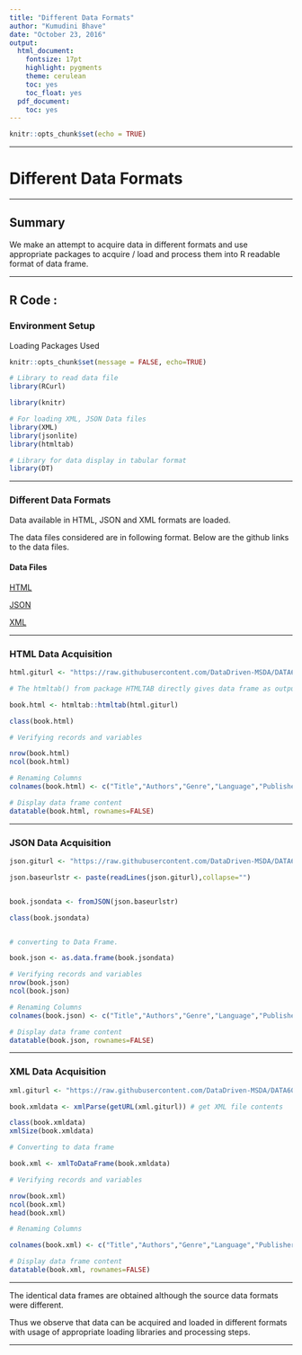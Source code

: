 ---
title: "Different Data Formats"
author: "Kumudini Bhave"
date: "October 23, 2016"
output:
  html_document:
    fontsize: 17pt
    highlight: pygments
    theme: cerulean
    toc: yes
    toc_float: yes
  pdf_document:
    toc: yes
---
     
```{r setup, include=FALSE}
knitr::opts_chunk$set(echo = TRUE)
```




********
     
# **Different Data Formats**
     
********
     
     
## Summary
     
 
We make an attempt to acquire data in different formats and use appropriate packages to acquire / load and process them into R readable format of data frame.
  
     
********

## R Code :
     
     
### Environment Setup

Loading Packages Used


```{r warning=FALSE, comment=FALSE, message=FALSE, tidy=TRUE, tidy.opts=list(width.cutoff=150)}
knitr::opts_chunk$set(message = FALSE, echo=TRUE)

# Library to read data file
library(RCurl)

library(knitr)

# For loading XML, JSON Data files
library(XML)
library(jsonlite)
library(htmltab)

# Library for data display in tabular format
library(DT)


```
     

********

### Different Data Formats

Data available in HTML, JSON and XML formats are loaded.

The data files considered are in following format. Below are the github links to the data files.


#### **Data Files**     

[HTML](https://raw.githubusercontent.com/DataDriven-MSDA/DATA607/master/Week7A/myfavbookshtml.html)
 
[JSON](https://raw.githubusercontent.com/DataDriven-MSDA/DATA607/master/Week7A/myfavbooksjson.json)


[XML](https://raw.githubusercontent.com/DataDriven-MSDA/DATA607/master/Week7A/myfavbooksxml.xml)


********

### HTML Data Acquisition

```{r  warning=FALSE, tidy=TRUE, tidy.opts=list(width.cutoff=80),echo=TRUE}


html.giturl <- "https://raw.githubusercontent.com/DataDriven-MSDA/DATA607/master/Week7A/myfavbookshtml.html"

# The htmltab() from package HTMLTAB directly gives data frame as output.

book.html <- htmltab::htmltab(html.giturl)

class(book.html)

# Verifying records and variables

nrow(book.html)
ncol(book.html)

# Renaming Columns
colnames(book.html) <- c("Title","Authors","Genre","Language","Publisher","Pages","Rating","Price(INR)")

# Display data frame content
datatable(book.html, rownames=FALSE)

```

********

### JSON Data Acquisition

```{r  warning=FALSE, tidy=TRUE, tidy.opts=list(width.cutoff=80),echo=TRUE}



json.giturl <- "https://raw.githubusercontent.com/DataDriven-MSDA/DATA607/master/Week7A/myfavbooksjson.json"

json.baseurlstr <- paste(readLines(json.giturl),collapse="")


book.jsondata <- fromJSON(json.baseurlstr)

class(book.jsondata)


# converting to Data Frame.

book.json <- as.data.frame(book.jsondata)

# Verifying records and variables
nrow(book.json)
ncol(book.json)

# Renaming Columns
colnames(book.json) <- c("Title","Authors","Genre","Language","Publisher","Pages","Rating","Price(INR)")

# Display data frame content
datatable(book.json, rownames=FALSE)


```


********

### XML Data Acquisition


```{r  warning=FALSE, tidy=TRUE, tidy.opts=list(width.cutoff=80),echo=TRUE}


xml.giturl <- "https://raw.githubusercontent.com/DataDriven-MSDA/DATA607/master/Week7A/myfavbooksxml.xml"

book.xmldata <- xmlParse(getURL(xml.giturl)) # get XML file contents

class(book.xmldata)
xmlSize(book.xmldata)

# Converting to data frame

book.xml <- xmlToDataFrame(book.xmldata)

# Verifying records and variables

nrow(book.xml)
ncol(book.xml)
head(book.xml)

# Renaming Columns

colnames(book.xml) <- c("Title","Authors","Genre","Language","Publisher","Pages","Rating","Price(INR)")

# Display data frame content
datatable(book.xml, rownames=FALSE)


```

********

The identical data frames are obtained although the source data formats were different.

Thus we observe that data can be acquired and loaded in different formats with usage of appropriate loading libraries and processing steps.


********     